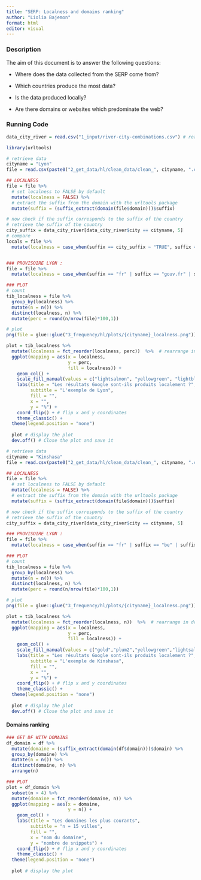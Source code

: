 ```yaml
---
title: "SERP: Localness and domains ranking"
author: "Liolia Bajemon"
format: html
editor: visual
---
```


### Description

The aim of this document is to answer the following questions:

-   Where does the data collected from the SERP come from?

-   Which countries produce the most data?

-   Is the data produced locally?

-   Are there domains or websites which predominate the web?

### Running Code

```r
data_city_river = read.csv("1_input/river-city-combinations.csv") # read the data
```

```r
library(urltools)

# retrieve data
cityname = "Lyon"
file = read.csv(paste0("2_get_data/hl/clean_data/clean_", cityname, ".csv"))

## LOCALNESS
file = file %>% 
  # set localness to FALSE by default 
  mutate(localness = FALSE) %>% 
  # extract the suffix from the domain with the urltools package
  mutate(suffix = (suffix_extract(domain(file$domain)))$suffix)

# now check if the suffix corresponds to the suffix of the country
# retrieve the suffix of the country
city_suffix = data_city_river[data_city_river$city == cityname, 5]
# compare
locals = file %>% 
  mutate(localness = case_when(suffix == city_suffix ~ "TRUE", suffix == "org" ~ "organization", .default = "FALSE"))


### PROVISOIRE LYON : 
file = file %>% 
  mutate(localness = case_when(suffix == "fr" | suffix == "gouv.fr" | suffix == "tm.fr" ~ "contenu local", suffix == "org" ~ "association", .default = "autre, contenu non local")) 

### PLOT
# count
tib_localness = file %>% 
  group_by(localness) %>% 
  mutate(n = n()) %>% 
  distinct(localness, n) %>% 
  mutate(perc = round(n/nrow(file)*100,1))

# plot
png(file = glue::glue("3_frequency/hl/plots/{cityname}_localness.png")) # indicate the path to save the plot 

plot = tib_localness %>% 
  mutate(localness = fct_reorder(localness, perc))  %>%  # rearrange in decreasing order
  ggplot(mapping = aes(x = localness, 
                       y = perc,
                       fill = localness)) +
    geom_col() +
    scale_fill_manual(values = c("lightsalmon", "yellowgreen", "lightblue")) +
    labs(title = "Les résultats Google sont-ils produits localement ?", 
         subtitle = "L'exemple de Lyon",
         fill = "",
         x = "",
         y = "%") +
    coord_flip() + # flip x and y coordinates 
    theme_classic() +
  theme(legend.position = "none")
  
  plot # display the plot
  dev.off() # Close the plot and save it 
```

```r
# retrieve data
cityname = "Kinshasa"
file = read.csv(paste0("2_get_data/hl/clean_data/clean_", cityname, ".csv"))

## LOCALNESS
file = file %>% 
  # set localness to FALSE by default 
  mutate(localness = FALSE) %>% 
  # extract the suffix from the domain with the urltools package
  mutate(suffix = (suffix_extract(domain(file$domain)))$suffix)

# now check if the suffix corresponds to the suffix of the country
# retrieve the suffix of the country
city_suffix = data_city_river[data_city_river$city == cityname, 5]

### PROVISOIRE LYON : 
file = file %>% 
  mutate(localness = case_when(suffix == "fr" | suffix == "be" | suffix == "co.uk" ~ "contenu produit en Europe (.fr, .be, .co.uk)", suffix == "org" ~ "association", suffix == "com" ~ "contenu produit aux Etats-Unis (.com)", suffix == "cd" ~ "contenu produit localement (.cd)", .default = "autre (.net, .info, etc.)")) 

### PLOT
# count
tib_localness = file %>% 
  group_by(localness) %>% 
  mutate(n = n()) %>% 
  distinct(localness, n) %>% 
  mutate(perc = round(n/nrow(file)*100,1))

# plot
png(file = glue::glue("3_frequency/hl/plots/{cityname}_localness.png")) # indicate the path to save the plot 

plot = tib_localness %>% 
  mutate(localness = fct_reorder(localness, n))  %>%  # rearrange in decreasing order
  ggplot(mapping = aes(x = localness, 
                       y = perc,
                       fill = localness)) +
    geom_col() +
    scale_fill_manual(values = c("gold","plum2","yellowgreen","lightsalmon","lightblue")) +
    labs(title = "Les résultats Google sont-ils produits localement ?", 
         subtitle = "L'exemple de Kinshasa",
         fill = "",
         x = "",
         y = "%") +
    coord_flip() + # flip x and y coordinates 
    theme_classic() +
  theme(legend.position = "none")
  
  plot # display the plot
  dev.off() # Close the plot and save it 
```

#### Domains ranking

```r
 
### GET DF WITH DOMAINS
df_domain = df %>% 
  mutate(domaine = (suffix_extract(domain(df$domain)))$domain) %>% 
  group_by(domaine) %>% 
  mutate(n = n()) %>% 
  distinct(domaine, n) %>% 
  arrange(n)

### PLOT 
plot = df_domain %>% 
  subset(n > 4) %>% 
  mutate(domaine = fct_reorder(domaine, n)) %>% 
  ggplot(mapping = aes(x = domaine, 
                       y = n)) +
    geom_col() +
    labs(title = "Les domaines les plus courants", 
         subtitle = "n = 15 villes",
         fill = "",
         x = "nom du domaine",
         y = "nombre de snippets") +
    coord_flip() + # flip x and y coordinates 
    theme_classic() +
  theme(legend.position = "none")
  
  plot # display the plot
```
